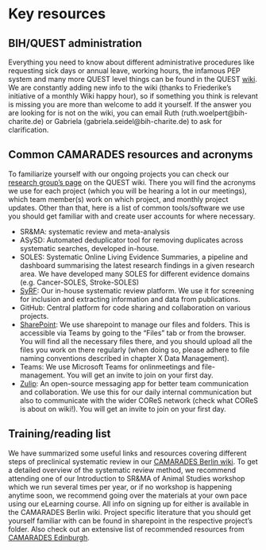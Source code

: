 # Key resources
## BIH/QUEST administration
Everything you need to know about different administrative procedures like requesting sick days or annual leave, working hours, the infamous PEP system and many more QUEST level things can be found in the QUEST [wiki](https://quest-wiki.premier.charite.de/index.php/Category:QUEST_Office_Admin). We are constantly adding new info to the wiki (thanks to Friederike's initiative of a monthly Wiki happy hour), so if something you think is relevant is missing you are more than welcome to add it yourself. If the answer you are looking for is not on the wiki, you can email Ruth (ruth.woelpert@bih-charite.de) or Gabriela (gabriela.seidel@bih-charite.de) to ask for clarification. 

## Common CAMARADES resources and acronyms
To familiarize yourself with our ongoing projects you can check our [research group's page](https://quest-wiki.premier.charite.de/index.php/Research_Group_McCann) on the QUEST wiki. There you will find the acronyms we use for each project (which you will be hearing a lot in our meetings), which team member(s) work on which project, and monthly project updates. Other than that, here is a list of common tools/software we use you should get familiar with and create user accounts for where necessary.

- SR&MA: systematic review and meta-analysis
- ASySD: Automated deduplicator tool for removing duplicates across systematic searches, developed in-house.
- SOLES: Systematic Online Living Evidence Summaries, a pipeline and dashboard summarising the latest research findings in a given research area. We have developed many SOLES for different evidence domains (e.g. Cancer-SOLES, Stroke-SOLES)
- [SyRF](https://syrf.org.uk/): Our in-house systematic review platform. We use it for screening for inclusion and extracting information and data from publications.
- GitHub: Central platform for code sharing and collaboration on various projects.
- [SharePoint](https://charitede.sharepoint.com/sites/StrokeCoMorb/Shared%20Documents/Forms/AllItems.aspx): We use sharepoint to manage our files and folders. This is accessible via Teams by going to the “Files” tab or from the browser. You will find all the necessary files there, and you should upload all the files you work on there regularly (when doing so, please adhere to file naming conventions described in chapter X Data Management). 
- Teams: We use Microsoft Teams for onlinmeetings and file-management. You will get an invite to join on your first day.
- [Zulip](https://zulip.com/apps/): An open-source messaging app for better team communication and collaboration. We use this for our daily internal communication but also to communicate with the wider COReS network (check what COReS is about on wiki!). You will get an invite to join on your first day.

## Training/reading list
We have summarized some useful links and resources covering different steps of preclinical systematic review in our [CAMARADES Berlin wiki](http://camarades.de/). To get a detailed overview of the systematic review method, we recommend attending one of our Introduction to SR&MA of Animal Studies workshop which we run several times per year, or if no workshop is happening anytime soon, we recommend going over the materials at your own pace using our eLearning course. All info on signing up for either is available in the CAMARADES Berlin wiki. Project specific literature that you should get yourself familiar with can be found in sharepoint in the respective project's folder. Also check out an extensive list of recommended resources from [CAMARADES Edinburgh](https://camaradesuk.github.io/camarades_cookbook/key-resources.html#training-reading-list). 
